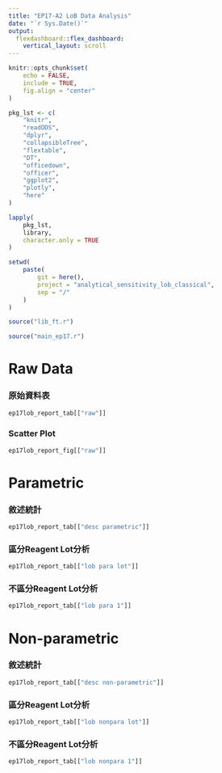 ```yaml
---
title: "EP17-A2 LoB Data Analysis"
date: "`r Sys.Date()`"
output: 
  flexdashboard::flex_dashboard:
    vertical_layout: scroll
---
```


```r
knitr::opts_chunk$set(
    echo = FALSE,
    include = TRUE,
    fig.align = "center"
)
```

```r
pkg_lst <- c(
    "knitr",
    "readODS",
    "dplyr",
    "collapsibleTree",
    "flextable",
    "DT",
    "officedown",
    "officer",
    "ggplot2",
    "plotly",
    "here"
)

lapply(
    pkg_lst,
    library,
    character.only = TRUE
)

setwd(
    paste(
        git = here(),
        project = "analytical_sensitivity_lob_classical",
        sep = "/"
    )
)

source("lib_ft.r")
```

```r
source("main_ep17.r")
```



Raw Data
================

### 原始資料表

```r
ep17lob_report_tab[["raw"]]
```

### Scatter Plot

```r
ep17lob_report_fig[["raw"]]
```

Parametric
================

### 敘述統計

```r
ep17lob_report_tab[["desc parametric"]]
```

### 區分Reagent Lot分析

```r
ep17lob_report_tab[["lob para lot"]]
```

### 不區分Reagent Lot分析

```r
ep17lob_report_tab[["lob para 1"]]
```

Non-parametric
================

### 敘述統計

```r
ep17lob_report_tab[["desc non-parametric"]]
```

### 區分Reagent Lot分析

```r
ep17lob_report_tab[["lob nonpara lot"]]
```

### 不區分Reagent Lot分析

```r
ep17lob_report_tab[["lob nonpara 1"]]
```